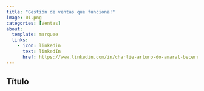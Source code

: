 ```yaml
---
title: "Gestión de ventas que funciona!"
image: 01.png
categories: [Ventas]
about: 
  template: marquee
  links: 
    - icon: linkedin
      text: linkedIn
      href: https://www.linkedin.com/in/charlie-arturo-do-amaral-becerra/
---
```


## Título